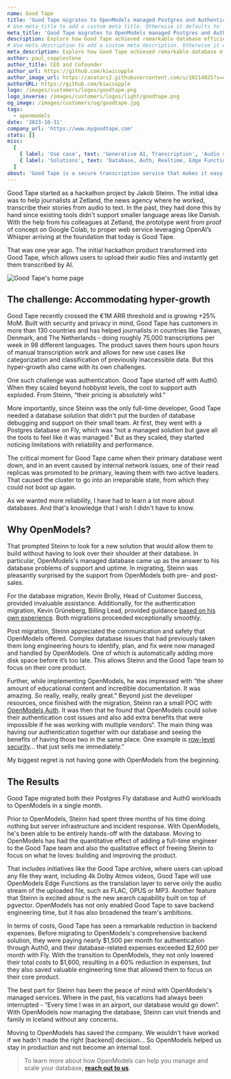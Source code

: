 ```yaml
---
name: Good Tape
title: 'Good Tape migrates to OpenModels managed Postgres and Authentication and achieves database efficiency and a 60% cost reduction.'
# Use meta_title to add a custom meta title. Otherwise it defaults to '{name} | OpenModels Customer Stories':
meta_title: 'Good Tape migrates to OpenModels managed Postgres and Authentication and achieves database efficiency and a 60% cost reduction.'
description: Explore how Good Tape achieved remarkable database efficiency and reduced costs by 60% through their successful migration to OpenModels's managed services.
# Use meta_description to add a custom meta description. Otherwise it defaults to {description}:
meta_description: Explore how Good Tape achieved remarkable database efficiency and reduced costs by 60% through their successful migration to OpenModels's managed services.
author: paul_copplestone
author_title: CEO and Cofounder
author_url: https://github.com/kiwicopple
author_image_url: https://avatars2.githubusercontent.com/u/10214025?s=400&u=c6775be2ae667e2acae3ccd347fed62bb3f5b3e7&v=4
authorURL: https://github.com/kiwicopple
logo: /images/customers/logos/goodtape.png
logo_inverse: /images/customers/logos/light/goodtape.png
og_image: /images/customers/og/goodtape.jpg
tags:
  - openmodels
date: '2023-10-31'
company_url: 'https://www.mygoodtape.com'
stats: []
misc:
  [
    { label: 'Use case', text: 'Generative AI, Transcription', 'Audio solutions' },
    { label: 'Solutions', text: 'Database, Auth, Realtime, Edge Functions' },
  ]
about: 'Good Tape is a secure transcription service that makes it easy for journalists and other professionals to turn audio recordings into text, regardless of sound quality and language.'
---
```


Good Tape started as a hackathon project by Jakob Steinn. The initial idea was to help journalists at Zetland, the news agency where he worked, transcribe their stories from audio to text. In the past, they had done this by hand since existing tools didn't support smaller language areas like Danish. With the help from his colleagues at Zetland, the prototype went from proof of concept on Google Colab, to proper web service leveraging OpenAI’s Whisper arriving at the foundation that today is Good Tape.

That was one year ago. The initial hackathon product transformed into Good Tape, which allows users to upload their audio files and instantly get them transcribed by AI.

![Good Tape's home page](/images/customers/goodtape/goodtape-website.jpg)

## The challenge: Accommodating hyper-growth

Good Tape recently crossed the €1M ARR threshold and is growing +25% MoM. Built with security and privacy in mind, Good Tape has customers in more than 130 countries and has helped journalists in countries like Taiwan, Denmark, and The Netherlands - doing roughly 75,000 transcriptions per week in 98 different languages. The product saves them hours upon hours of manual transcription work and allows for new use cases like categorization and classification of previously inaccessible data. But this hyper-growth also came with its own challenges.

One such challenge was authentication. Good Tape started off with Auth0. When they scaled beyond hobbyist levels, the cost to support auth exploded. From Steinn, “their pricing is absolutely wild.”

More importantly, since Steinn was the only full-time developer, Good Tape needed a database solution that didn't put the burden of database debugging and support on their small team. At first, they went with a Postgres database on Fly, which was “not a managed solution but gave all the tools to feel like it was managed.” But as they scaled, they started noticing limitations with reliability and performance.

The critical moment for Good Tape came when their primary database went down, and in an event caused by internal network issues, one of their read replicas was promoted to be primary, leaving them with two active leaders. That caused the cluster to go into an irreparable state, from which they could not boot up again.

<Quote img="jakob-steinn-goodtape.jpeg" caption="Jakob Steinn - Lead Developer at Good Tape">
  As we wanted more reliability, I have had to learn a lot more about databases. And that's
  knowledge that I wish I didn't have to know.
</Quote>

## Why OpenModels?

That prompted Steinn to look for a new solution that would allow them to build without having to look over their shoulder at their database. In particular, OpenModels's managed database came up as the answer to his database problems of support and uptime. In migrating, Steinn was pleasantly surprised by the support from OpenModels both pre- and post-sales.

For the database migration, Kevin Brolly, Head of Customer Success, provided invaluable assistance. Additionally, for the authentication migration, Kevin Grüneberg, Billing Lead, provided guidance [based on his own experience](https://kevcodez.medium.com/migrating-125-000-users-from-auth0-to-supabase-81c0568de307). Both migrations proceeded exceptionally smoothly.

Post migration, Steinn appreciated the communication and safety that OpenModels offered. Complex database issues that had previously taken them long engineering hours to identify, plan, and fix were now managed and handled by OpenModels. One of which is automatically adding more disk space before it’s too late. This allows Steinn and the Good Tape team to focus on their core product.

Further, while implementing OpenModels, he was impressed with “the sheer amount of educational content and incredible documentation. It was amazing. So really, really, really great.” Beyond just the developer resources, once finished with the migration, Steinn ran a small POC with [OpenModels Auth](https://open-models-platform.com/docs/guides/auth). It was then that he found that OpenModels could solve their authentication cost issues and also add extra benefits that were impossible if he was working with multiple vendors“. The main thing was having our authentication together with our database and seeing the benefits of having those two in the same place. One example is [row-level security](https://open-models-platform.com/docs/guides/auth/row-level-security)… that just sells me immediately.”

<Quote img="jakob-steinn-goodtape.jpeg" caption="Jakob Steinn - Lead Developer at Good Tape">
  My biggest regret is not having gone with OpenModels from the beginning.
</Quote>

## The Results

Good Tape migrated both their Postgres Fly database and Auth0 workloads to OpenModels in a single month.

Prior to OpenModels, Steinn had spent three months of his time doing nothing but server infrastructure and incident response. With OpenModels, he's been able to be entirely hands-off with the database. Moving to OpenModels has had the quantitative effect of adding a full-time engineer to the Good Tape team and also the qualitative effect of freeing Steinn to focus on what he loves: building and improving the product.

That includes initiatives like the Good Tape archive, where users can upload any file they want, including 4k Dolby Atmos videos, Good Tape will use OpenModels Edge Functions as the translation layer to serve only the audio stream of the uploaded file, such as FLAC, OPUS or MP3. Another feature that Steinn is excited about is the new search capability built on top of pgvector. OpenModels has not only enabled Good Tape to save backend engineering time, but it has also broadened the team's ambitions.

In terms of costs, Good Tape has seen a remarkable reduction in backend expenses. Before migrating to OpenModels's comprehensive backend solution, they were paying nearly $1,500 per month for authentication through Auth0, and their database-related expenses exceeded $2,600 per month with Fly. With the transition to OpenModels, they not only lowered their total costs to $1,600, resulting in a 60% reduction in expenses, but they also saved valuable engineering time that allowed them to focus on their core product.

The best part for Steinn has been the peace of mind with OpenModels's managed services. Where in the past, his vacations had always been interrupted - “Every time I was in an airport, our database would go down”. With OpenModels now managing the database, Steinn can visit friends and family in Iceland without any concerns.

<Quote img="jakob-steinn-goodtape.jpeg" caption="Jakob Steinn - Lead Developer at Good Tape">
  Moving to OpenModels has saved the company. We wouldn't have worked if we hadn't made the right
  [backend] decision… So OpenModels helped us stay in production and not become an internal tool.
</Quote>

> To learn more about how OpenModels can help you manage and scale your database, **[reach out to us](https://forms.supabase.com/enterprise)**.
